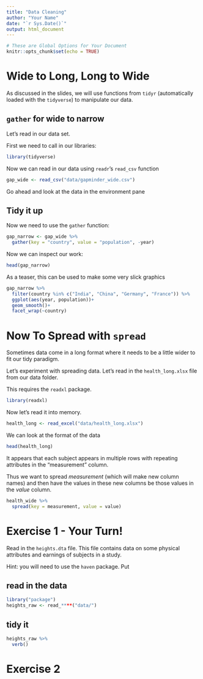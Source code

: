 ```yaml
---
title: "Data Cleaning"
author: "Your Name"
date: "`r Sys.Date()`"
output: html_document
---
```


```r
# These are Global Options for Your Document
knitr::opts_chunk$set(echo = TRUE)
```

# Wide to Long, Long to Wide

As discussed in the slides, we will use functions from `tidyr` (automatically loaded with the `tidyverse`) to manipulate our data.

## `gather` for wide to narrow

Let's read in our data set.

First we need to call in our libraries:

```r
library(tidyverse)
```

Now we can read in our data using `readr`'s `read_csv` function

```r
gap_wide <- read_csv("data/gapminder_wide.csv")
```

Go ahead and look at the data in the environment pane

## Tidy it up

Now we need to use the `gather` function:

```r
gap_narrow <- gap_wide %>% 
  gather(key = "country", value = "population", -year)
```

Now we can inspect our work:

```r
head(gap_narrow)
```

As a teaser, this can be used to make some very slick graphics

```r
gap_narrow %>% 
  filter(country %in% c("India", "China", "Germany", "France")) %>% 
  ggplot(aes(year, population))+
  geom_smooth()+
  facet_wrap(~country)
```

# Now To Spread with `spread`

Sometimes data come in a long format where it needs to be a little wider to fit our tidy paradigm.

Let's experiment with spreading data. Let's read in the `health_long.xlsx` file from our data folder.

This requires the `readxl` package.

```r
library(readxl)
```

Now let's read it into memory.

```r
health_long <- read_excel("data/health_long.xlsx")
```

We can look at the format of the data

```r
head(health_long)
```

It appears that each subject appears in multiple rows with repeating attributes in the "measurement" column.

Thus we want to spread *measurement* (which will make new column names) and then have the values in these new columns be those values in the *value* column. 

```r
health_wide %>% 
  spread(key = measurement, value = value)
```

# Exercise 1 - Your Turn!

Read in the `heights.dta` file. This file contains data on some physical attributes and earnings of subjects in a study.

Hint: you will need to use the `haven` package. Put 

## read in the data

```r
library("package")
heights_raw <- read_****("data/")
```

## tidy it

```r
heights_raw %>% 
  verb()
```

# Exercise 2